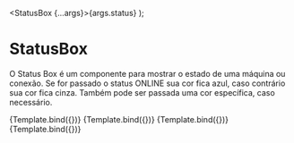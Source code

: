 <!-- SearchBox.stories.mdx -->


<Meta title="StatusBox" component={StatusBox} />

  <StatusBox {...args}>{args.status}</StatusBox>
);

# StatusBox

O Status Box é um componente para mostrar o estado de uma máquina ou conexão.
Se for passado o status ONLINE sua cor fica azul, caso contrário sua cor fica cinza.
Também pode ser passada uma cor específica, caso necessário.

<Canvas>
  <Story
    name="default"
    args={{
      status:"DEFAULT"
    }}>
    {Template.bind({})}
  </Story>
  <Story
    name="offline"
    args={{
      status:"OFFLINE"
    }}>
    {Template.bind({})}
  </Story>
  <Story
    name="online"
    args={{
      status:"ONLINE"
    }}>
    {Template.bind({})}
  </Story>
   <Story
    name="customizedColor"
    args={{
      status:"ATENÇÃO",
      color: "#ff852b"
    }}>
    {Template.bind({})}
  </Story>
</Canvas>
